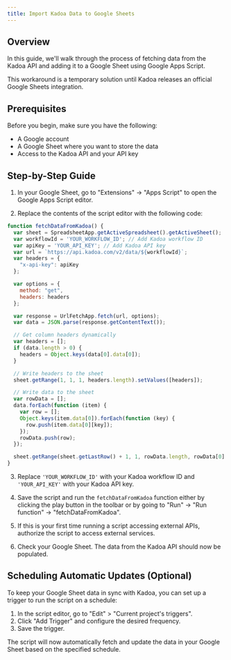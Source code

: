 ```yaml
---
title: Import Kadoa Data to Google Sheets
---
```


## Overview

In this guide, we'll walk through the process of fetching data from the Kadoa API and adding it to a Google Sheet using Google Apps Script.


<Note>This workaround is a temporary solution until Kadoa releases an official Google Sheets integration.</Note>

## Prerequisites

Before you begin, make sure you have the following:

- A Google account
- A Google Sheet where you want to store the data
- Access to the Kadoa API and your API key

## Step-by-Step Guide

1. In your Google Sheet, go to "Extensions" -> "Apps Script" to open the Google Apps Script editor.

2. Replace the contents of the script editor with the following code:

```javascript
function fetchDataFromKadoa() {
  var sheet = SpreadsheetApp.getActiveSpreadsheet().getActiveSheet();
  var workflowId = 'YOUR_WORKFLOW_ID'; // Add Kadoa workflow ID
  var apiKey = 'YOUR_API_KEY'; // Add Kadoa API key
  var url = `https://api.kadoa.com/v2/data/${workflowId}`;
  var headers = {
    "x-api-key": apiKey
  };

  var options = {
    method: "get",
    headers: headers
  };

  var response = UrlFetchApp.fetch(url, options);
  var data = JSON.parse(response.getContentText());

  // Get column headers dynamically
  var headers = [];
  if (data.length > 0) {
    headers = Object.keys(data[0].data[0]);
  }

  // Write headers to the sheet
  sheet.getRange(1, 1, 1, headers.length).setValues([headers]);

  // Write data to the sheet
  var rowData = [];
  data.forEach(function (item) {
    var row = [];
    Object.keys(item.data[0]).forEach(function (key) {
      row.push(item.data[0][key]);
    });
    rowData.push(row);
  });

  sheet.getRange(sheet.getLastRow() + 1, 1, rowData.length, rowData[0].length).setValues(rowData);
}
```

3. Replace `'YOUR_WORKFLOW_ID'` with your Kadoa workflow ID and `'YOUR_API_KEY'` with your Kadoa API key.

4. Save the script and run the `fetchDataFromKadoa` function either by clicking the play button in the toolbar or by going to "Run" -> "Run function" -> "fetchDataFromKadoa".


5. If this is your first time running a script accessing external APIs, authorize the script to access external services.

6. Check your Google Sheet. The data from the Kadoa API should now be populated.

## Scheduling Automatic Updates (Optional)

To keep your Google Sheet data in sync with Kadoa, you can set up a trigger to run the script on a schedule:

1. In the script editor, go to "Edit" > "Current project's triggers".
2. Click "Add Trigger" and configure the desired frequency.
3. Save the trigger.

The script will now automatically fetch and update the data in your Google Sheet based on the specified schedule.